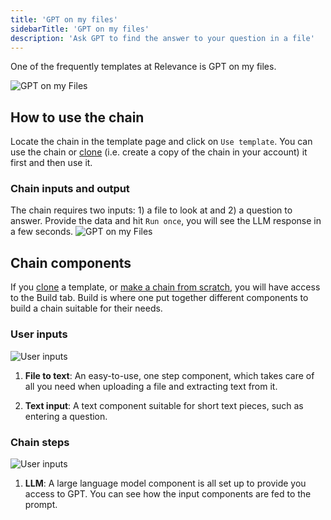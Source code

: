 ```yaml
---
title: 'GPT on my files'
sidebarTitle: 'GPT on my files'
description: 'Ask GPT to find the answer to your question in a file'
---
```

One of the frequently templates at Relevance is GPT on my files.

![GPT on my Files](/images/templates/gpt-on-my-files/GPT-on-my-files-form.png)

## How to use the chain
Locate the chain in the template page and click on `Use template`. You can use the 
chain or [clone](/_snippets/clone-a-template) (i.e. create a copy of the chain in 
your account) it first and then use it.

### Chain inputs and output
The chain requires two inputs: 1) a file to look at and 2) a question to answer.
Provide the data and hit `Run once`, you will see the LLM response in a few seconds.
![GPT on my Files](/images/templates/gpt-on-my-files/GPT-on-my-files-answer.png)

## Chain components
If you [clone](/_snippets/clone-a-template) a template, or 
[make a chain from scratch](/notebook/introduction), 
you will have access to the Build tab. 
Build is where one put together different components to build a chain suitable for
their needs.

### User inputs
![User inputs](/images/templates/gpt-on-my-files/GPT-on-my-files-answer-build-input.png)

1. **File to text**: An easy-to-use, one step component, which takes care of all 
you need when uploading a file and extracting text from it.

2. **Text input**: A text component suitable for short text pieces, such as entering a question.

### Chain steps
![User inputs](/images/templates/gpt-on-my-files/GPT-on-my-files-answer-build-llm.png)
1. **LLM**: A large language model component is all set up to provide you access to GPT. You
can see how the input components are fed to the prompt.
